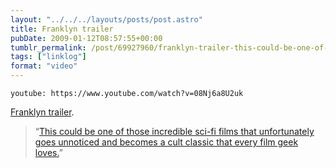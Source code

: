 ```yaml
---
layout: "../../../layouts/posts/post.astro"
title: Franklyn trailer
pubDate: 2009-01-12T08:57:55+00:00
tumblr_permalink: /post/69927960/franklyn-trailer-this-could-be-one-of-those
tags: ["linklog"]
format: "video"
---
```


`youtube: https://www.youtube.com/watch?v=08Nj6a8U2uk`

[Franklyn trailer][1].

> &ldquo;[This could be one of those incredible sci-fi films that unfortunately goes unnoticed and becomes a cult classic that every film geek loves.][2]&rdquo;

[1]: https://www.youtube.com/watch?v=08Nj6a8U2uk
[2]: http://www.firstshowing.net/2009/01/10/must-watch-badass-trailer-for-neo-noir-sci-fi-franklyn/
